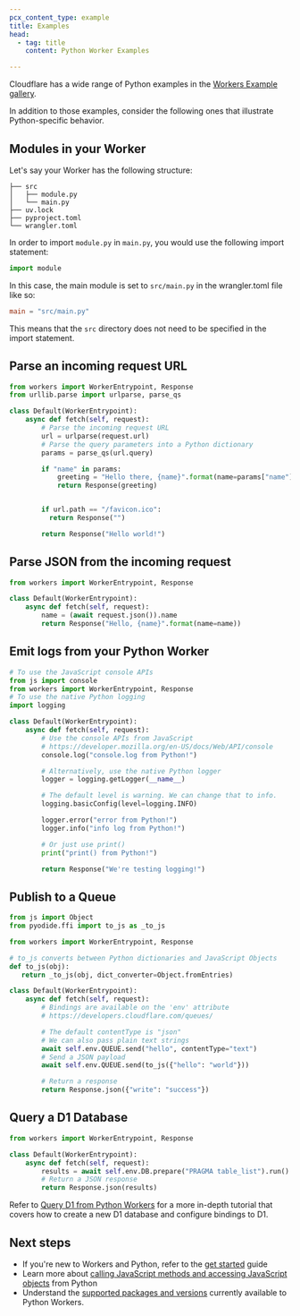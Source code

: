 ```yaml
---
pcx_content_type: example
title: Examples
head:
  - tag: title
    content: Python Worker Examples

---
```


Cloudflare has a wide range of Python examples in the [Workers Example gallery](/workers/examples/?languages=Python).

In addition to those examples, consider the following ones that illustrate Python-specific behavior.

## Modules in your Worker

Let's say your Worker has the following structure:

```
├── src
│   ├── module.py
│   └── main.py
├── uv.lock
├── pyproject.toml
└── wrangler.toml
```

In order to import `module.py` in `main.py`, you would use the following import statement:

```python
import module
```

In this case, the main module is set to `src/main.py` in the wrangler.toml file like so:

```toml
main = "src/main.py"
```

This means that the `src` directory does not need to be specified in the import statement.

## Parse an incoming request URL

```python
from workers import WorkerEntrypoint, Response
from urllib.parse import urlparse, parse_qs

class Default(WorkerEntrypoint):
    async def fetch(self, request):
        # Parse the incoming request URL
        url = urlparse(request.url)
        # Parse the query parameters into a Python dictionary
        params = parse_qs(url.query)

        if "name" in params:
            greeting = "Hello there, {name}".format(name=params["name"][0])
            return Response(greeting)


        if url.path == "/favicon.ico":
          return Response("")

        return Response("Hello world!")
```

## Parse JSON from the incoming request

```python
from workers import WorkerEntrypoint, Response

class Default(WorkerEntrypoint):
    async def fetch(self, request):
        name = (await request.json()).name
        return Response("Hello, {name}".format(name=name))
```

## Emit logs from your Python Worker

```python
# To use the JavaScript console APIs
from js import console
from workers import WorkerEntrypoint, Response
# To use the native Python logging
import logging

class Default(WorkerEntrypoint):
    async def fetch(self, request):
        # Use the console APIs from JavaScript
        # https://developer.mozilla.org/en-US/docs/Web/API/console
        console.log("console.log from Python!")

        # Alternatively, use the native Python logger
        logger = logging.getLogger(__name__)

        # The default level is warning. We can change that to info.
        logging.basicConfig(level=logging.INFO)

        logger.error("error from Python!")
        logger.info("info log from Python!")

        # Or just use print()
        print("print() from Python!")

        return Response("We're testing logging!")
```

## Publish to a Queue

```python
from js import Object
from pyodide.ffi import to_js as _to_js

from workers import WorkerEntrypoint, Response

# to_js converts between Python dictionaries and JavaScript Objects
def to_js(obj):
   return _to_js(obj, dict_converter=Object.fromEntries)

class Default(WorkerEntrypoint):
    async def fetch(self, request):
        # Bindings are available on the 'env' attribute
        # https://developers.cloudflare.com/queues/

        # The default contentType is "json"
        # We can also pass plain text strings
        await self.env.QUEUE.send("hello", contentType="text")
        # Send a JSON payload
        await self.env.QUEUE.send(to_js({"hello": "world"}))

        # Return a response
        return Response.json({"write": "success"})
```

## Query a D1 Database

```python
from workers import WorkerEntrypoint, Response

class Default(WorkerEntrypoint):
    async def fetch(self, request):
        results = await self.env.DB.prepare("PRAGMA table_list").run()
        # Return a JSON response
        return Response.json(results)
```

Refer to [Query D1 from Python Workers](/d1/examples/query-d1-from-python-workers/) for a more in-depth tutorial that covers how to create a new D1 database and configure bindings to D1.

## Next steps

* If you're new to Workers and Python, refer to the [get started](/workers/languages/python/) guide
* Learn more about [calling JavaScript methods and accessing JavaScript objects](/workers/languages/python/ffi/) from Python
* Understand the [supported packages and versions](/workers/languages/python/packages/) currently available to Python Workers.
